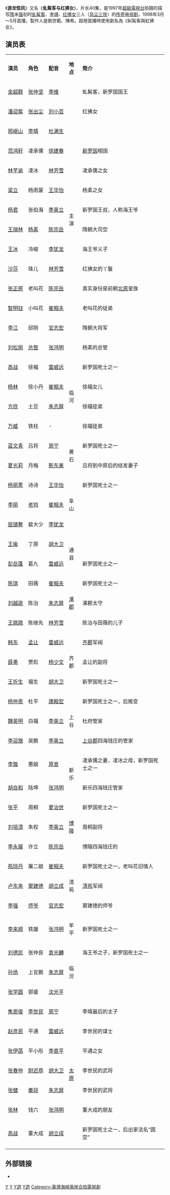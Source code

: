 {{Unreferenced|time=2021-09-02T05:50:54+00:00}}
{{NoteTA
|1 = zh-hans:虬髯; zh-hant:虯髯;
}}
《'''游龙惊凤'''》又名《'''虬髯客与红拂女'''》，片长40集，是1997年[[超級電視台|超級電視台]]拍摄的描写[[隋|隋]]末[[唐|唐]]初时[[虬髯客|虬髯客]]、[[李靖|李靖]]、[[红拂女|红拂女]]三人（[[风尘三侠|风尘三侠]]）的[[传奇|传奇]][[电视剧|电视剧]]，1998年3月～5月首播，製作人是劉世範、陳希。超視首播時使用劇名為《虯髯客與紅拂女》。

== 演员表 ==
{|class="wikitable " width="70%"
|- style="background:cornflowerblue; color:white" align=center
|style="width:12%"|'''演员'''||style="width:12%"|'''角色'''||style="width:12%"|'''配音'''||style="width:8%"|'''地点'''||style="width:50%"|'''简介'''
|-
|[[金超群|金超群]] || [[虬髯客|张仲坚]] || [[李维|李维]] ||rowspan="14" |主演 ||虬髯客，新罗国国王
|- 
|[[潘迎紫|潘迎紫]] || [[张出尘|张出尘]] || [[刘小芸|刘小芸]] || 红拂女
|-
|[[邢岷山|邢岷山]] || [[李靖|李靖]] ||[[杜满生|杜满生]] ||
|-
|[[范鸿轩|范鸿轩]] || 凌承儒 ||[[徐建春|徐建春]] ||[[新罗国|新罗国]]相国
|-
|[[林芊谕|林芊谕]] || 凌冰 || [[林芳雪|林芳雪]] ||凌承儒之女
|-
|[[梁立|梁立]] ||杨雨裳 || [[王华怡|王华怡]] ||杨素之女
|-
|[[杨君|杨君]]||张伯海 ||[[李英立|李英立]] ||新罗国王叔，人称海王爷
|-
|[[王瑞林|王瑞林]]||[[杨素|杨素]] ||[[陈宗岳|陈宗岳]] ||隋朝大司空
|-
|[[王冰_(1973年)|王冰]]||冷峻 || [[李犹龙|李犹龙]]|| 海王爷义子
|-
|[[沙莎|沙莎]] ||珠儿 || [[林芳雪|林芳雪]] ||红拂女的丫鬟
|-
|[[张正原|张正原]]||老叫花|| [[陈宗岳|陈宗岳]] ||真实身份是前朝[[北周|北周]]皇族
|-
|[[智明钰|智明钰]] || 小叫花 || [[崔帼夫|崔帼夫]] ||老叫花的徒弟
|-
|[[李江|李江]] || 邱刚 || [[官志宏|官志宏]] ||隋朝大将军
|-
|[[刘松丽|刘松丽]] || [[总管|总管]] || [[张鸿明|张鸿明]] || 杨素的总管
|-
|[[高战|高战]] || 徐福 || [[雷威远|雷威远]] ||rowspan="4" |临河||新罗国死士之一
|-
|[[杨林|杨林]] || 徐小丹 || [[崔帼夫|崔帼夫]] ||徐福女儿
|-
|[[方欣|方欣]] || 土豆 || [[朱志屏|朱志屏]] ||徐福徒弟
|-
|[[万威|万威]] || 铁柱 ||-  ||徐福徒弟
|-
|[[蓝文青|蓝文青]] || 吕将 || [[周宁_(台湾)|周宁]] ||rowspan="2" |黄石||新罗国死士之一
|-
|[[夏光莉|夏光莉]] || 月梅 || [[靳东美|靳东美]] ||吕将到中原后的结发妻子
|-
|[[杨丽菁|杨丽菁]] || 诗诗 || [[王华怡|王华怡]]||rowspan="3" |阜山 ||新罗国死士之一
|-
|[[李丽|李丽]] || [[老鸨|老鸨]] || [[崔帼夫|崔帼夫]] ||
|-
|[[屈镇鳌|屈镇鳌]] || 裴大少 || [[李犹龙|李犹龙]] ||
|-
|[[王瑜|王瑜]] || 丁原 || [[胡大卫|胡大卫]] ||rowspan="2" |通县||
|-
|[[彭岳蓬|彭岳蓬]] || 葛九 || [[雷威远|雷威远]] ||新罗国死士之一
|-
|[[陈琪|陈琪]] || 田薇 || [[崔帼夫|崔帼夫]] ||rowspan="3" |[[涿郡|涿郡]]||新罗国死士之一
|-
|[[刘越逖|刘越逖]] || 陈治 || [[朱志屏|朱志屏]] ||涿郡太守
|-
|[[王跳跳|王跳跳]] || 陈继先 || [[林芳雪|林芳雪]] ||陈治与田薇的儿子
|-
|[[韩东|韩东]] || [[孟让|孟让]] || [[雷威远|雷威远]] ||rowspan="3" |齐郡||[[齐郡|齐郡]]军阀
|-
|[[薛勇|薛勇]] || 贾彪 || [[杨少文|杨少文]] ||孟让的副将
|-
|[[王圻生|王圻生]] || 福生 || [[胡大卫|胡大卫]] ||新罗国死士之一
|-
|[[杨仲恩|杨仲恩]] || 杜平 || [[康殿宏|康殿宏]] ||rowspan="3" |上谷||新罗国死士之一，后叛变
|-
|[[魏英明|魏英明]] || 白福 || [[李英立|李英立]] ||杜府管家
|-
|[[李迎旗|李迎旗]] || 吴鹏 || [[李英立|李英立]] ||[[上谷郡|上谷郡]]四海钱庄的管家
|-
|[[李璇|李璇]] || 惠娘 || [[原音|原音]] ||rowspan="2" |新乐||凌承儒之妻，凌冰之母，新罗国死士之一
|-
|[[胡自和|胡自和]] || 陆坤 || [[张鸿明|张鸿明]] ||新乐四海钱庄管家
|-
|[[张平|张平]] || 周桐 || [[夏治世|夏治世]] ||rowspan="3" |[[博陵|博陵]] ||新罗国死士之一
|-
|[[刘培清|刘培清]] || 朱权 || [[李英立|李英立]] ||周桐副将
|-
|[[李永展|李永展]] || 许立 || [[陈宗岳|陈宗岳]] ||博陵四海钱庄的
|-
|[[苑琼丹|苑琼丹]] || 屠二娘 || [[崔帼夫|崔帼夫]]||rowspan="3" |清苑 ||新罗国死士之一，老叫花旧情人
|-
|[[卢东来|卢东来]] || [[窦建德|窦建德]] || [[胡立成|胡立成]] || [[清苑|清苑]]军阀
|-
|[[李强|李强]] || [[师爷|师爷]] || [[官志宏|官志宏]] ||窦建德的师爷
|-
|[[李来顺|李来顺]] || 铁雄 || [[张鸿明|张鸿明]] || 牟平 ||新罗国死士之一
|-
|[[刘德凯|刘德凯]] || 张仲良 || [[袁光麟|袁光麟]] ||rowspan="3" |临汾 ||海王爷之子，新罗国死士之一
|-
|[[孙炀|孙炀]] || 上官鹏 || [[朱志屏|朱志屏]] ||
|-
|[[张学圆|张学圆]] || 郭盛 || [[沈光平|沈光平]] ||
|-
|[[焦恩俊|焦恩俊]] || [[李世民|李世民]] || [[周宁_(台湾)|周宁]]||rowspan="7" |[[太原|太原]] ||李靖最后的主子
|-
|[[赵彦民|赵彦民]] || 平通 || [[雷威远|雷威远]] ||李世民的谋士
|-
|[[张伊菡|张伊菡]] || 平小彤 || [[李直平|李直平]] ||平通之女
|-
|[[张春仲|张春仲]] || [[尉迟恭|尉迟恭]] || [[胡大卫|胡大卫]] ||李世民的武将
|-
|[[张健|张健]] || [[秦琼|秦琼]] || [[朱志屏|朱志屏]] ||李世民的武将
|-
|[[张林|张林]] || 钱六 || [[张鸿明|张鸿明]] ||董大成的朋友
|-
|[[高战|高战]] || 董大成 || [[胡立成|胡立成]] ||新罗国死士之一，后出家法名“圆空”
|-
|}
==外部链接==
*{{Douban|2763295}}
{{台灣古裝/年代/武俠電視劇}}
[[Category:1997年台灣電視劇集|Y]]
[[Category:超視電視劇|Y]]
[[Category:隋朝背景电视剧|Y遊]]
[[Category:唐朝背景电视剧|Y遊]]
[[Category:臺灣海峽兩岸合拍電視劇|Category:臺灣海峽兩岸合拍電視劇]]